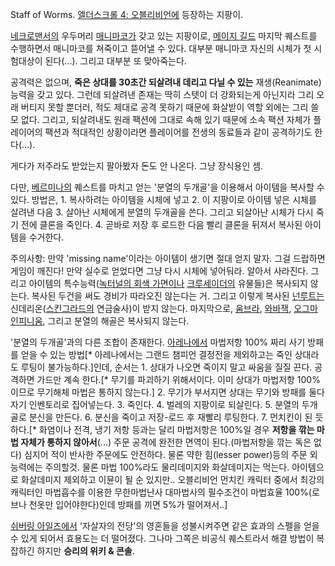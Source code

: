 Staff of Worms. [[엘더스크롤 4: 오블리비언]]에 등장하는 지팡이.

[[네크로맨서]]의 우두머리 [[매니마코]]가 갖고 있는 지팡이로, [[메이지 길드]] 마지막 퀘스트를 수행하면서 매니마코를 쳐죽이고 뜯어낼 수 있다. 대부분 매니마코 자신의 시체가 첫 시험대상이 된다(...). 그리고 대부분 또 맞아죽는다.

공격력은 없으며, '''죽은 상대를 30초간 되살려내 데리고 다닐 수 있는''' 재생(Reanimate) 능력을 갖고 있다. 그런데 되살려낸 존재는 딱히 스텟이 더 강화되는게 아닌지라 그리 오래 버티지 못할 뿐더러, 적도 제대로 공격 못하기 때문에 화살받이 역할 외에는 그리 쓸모 없다. 그리고, 되살려내도 원래 팩션에 그대로 속해 있기 때문에 소속 팩션 자체가 플레이어의 팩션과 적대적인 상황이라면 플레이어를 전생의 동료들과 같이 공격하기도 한다(...).

게다가 저주라도 받았는지 팔아봤자 돈도 안 나온다. 그냥 장식용인 셈.

다만, [[베르미나]]의 퀘스트를 마치고 얻는 '분열의 두개골'을 이용해서 아이템을 복사할 수 있다. 방법은,
1. 복사하려는 아이템을 시체에 넣고
2. 이 지팡이로 아이템 넣은 시체를 살려낸 다음
3. 살아난 시체에게 분열의 두개골을 쓴다. 그리고 되살아난 시체가 다시 죽기 전에 클론을 죽인다.
4. 곧바로 저장 후 로드한 다음 빨리 클론을 뒤져서 복사된 아이템을 수거한다.

주의사항: 만약 'missing name'이라는 아이템이 생기면 절대 얻지 말자. 그걸 드랍하면 게임이 깨진다! 만약 실수로 얻었다면 그냥 다시 시체에 넣어둬라. 알아서 사라진다. 그리고 아이템의 특수능력([[녹터널의 회색 가면]]이나 [[크루세이더]]의 유물들)은 복사되지 않는다. 복사된 두건을 써도 경비가 따라오진 않는다는 거. 그리고 이렇게 복사된 [[넌루트]]는 신데리온([[스킨그라드]]의 연금술사)이 받지 않는다. 마지막으로, [[움브라]], [[와바잭]], [[오그마 인피니움]], 그리고 분열의 해골은 복사되지 않는다.

'분열의 두개골'과의 다른 조합이 존재한다. [[아레나]]에서 마법저항 100% 짜리 사기 방패를 얻을 수 있는 방법[* 아레나에서는 그랜드 챔피언 결정전을 제외하고는 죽인 상대라도 루팅이 불가능하다.]인데, 순서는
1. 상대가 나오면 죽이지 말고 싸움을 질질 끈다. 공격하면 가드만 계속 한다.[* 무기를 파괴하기 위해서이다. 이미 상대가 마법저항 100%이므로 무기해체 마법은 통하지 않는다.]
2. 무기가 부서지면 상대는 무기와 방패를 둘다 자기 인벤토리로 집어넣는다.
3. 죽인다.
4. 벌레의 지팡이로 되살린다.
5. 분열의 두개골로 분신을 만든다.
6. 분신을 죽이고 저장-로드 후 재빨리 루팅한다.
7. 먼치킨이 된 듯 하다.[* 화염이나 전격, 냉기 저항 등과는 달리 마법저항은 100%일 경우 '''저항을 깎는 마법 자체가 통하지 않아서'''(...) 주문 공격에 완전한 면역이 된다.(마법저항을 깎는 독은 없다) 심지어 적이 반사한 주문에도 안전하다. 물론 약한 힘(lesser power)등의 주문 외 능력에는 주의할것. 물론 마법 100%라도 물리데미지와 화살데미지는 먹는다. 아이템으로 화살데미지 제외하고 이뮨이 될 순 있지만.. 오블리비언 먼치킨 캐릭터 중에서 최강의 캐릭터인 마법흡수를 이용한 무한마법난사 대마법사의 필수조건이 마법효율 100%(로브나 천옷만 입어야한다)인데 방패를 끼면 5%가 떨어져서..]



[[쉬버링 아일즈]]에서 '자살자의 전당'의 영혼들을 성불시켜주면 같은 효과의 스펠을 얻을 수 있게 되어서 효용도는 더 떨어졌다. 그나마 그쪽은 비공식 퀘스트라서 해결 방법이 복잡하긴 하지만 '''승리의 위키 & 콘솔'''.
